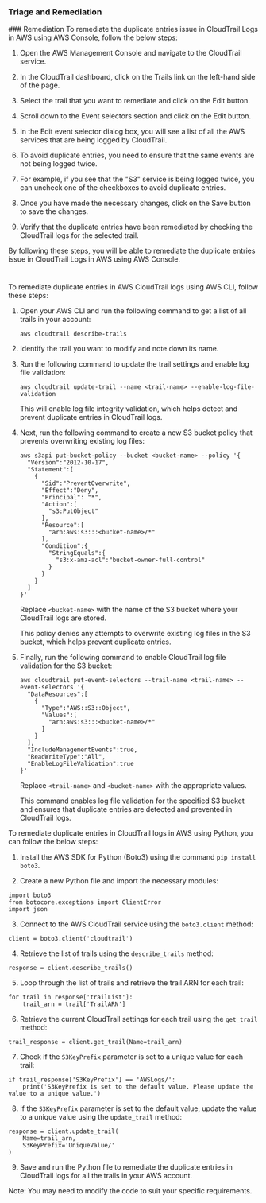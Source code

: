 
### Triage and Remediation
<Tabs>
<Tab title='Remediation'>
### Remediation

<AccordionGroup>
<Accordion title='Using Console' defaultOpen='true'>
To remediate the duplicate entries issue in CloudTrail Logs in AWS using AWS Console, follow the below steps:

1. Open the AWS Management Console and navigate to the CloudTrail service.

2. In the CloudTrail dashboard, click on the Trails link on the left-hand side of the page.

3. Select the trail that you want to remediate and click on the Edit button.

4. Scroll down to the Event selectors section and click on the Edit button.

5. In the Edit event selector dialog box, you will see a list of all the AWS services that are being logged by CloudTrail. 

6. To avoid duplicate entries, you need to ensure that the same events are not being logged twice. 

7. For example, if you see that the "S3" service is being logged twice, you can uncheck one of the checkboxes to avoid duplicate entries.

8. Once you have made the necessary changes, click on the Save button to save the changes.

9. Verify that the duplicate entries have been remediated by checking the CloudTrail logs for the selected trail.

By following these steps, you will be able to remediate the duplicate entries issue in CloudTrail Logs in AWS using AWS Console.

#
</Accordion>

<Accordion title='Using CLI'>
To remediate duplicate entries in AWS CloudTrail logs using AWS CLI, follow these steps:

1. Open your AWS CLI and run the following command to get a list of all trails in your account:

   ```
   aws cloudtrail describe-trails
   ```

2. Identify the trail you want to modify and note down its name.

3. Run the following command to update the trail settings and enable log file validation:

   ```
   aws cloudtrail update-trail --name <trail-name> --enable-log-file-validation
   ```

   This will enable log file integrity validation, which helps detect and prevent duplicate entries in CloudTrail logs.

4. Next, run the following command to create a new S3 bucket policy that prevents overwriting existing log files:

   ```
   aws s3api put-bucket-policy --bucket <bucket-name> --policy '{
     "Version":"2012-10-17",
     "Statement":[
       {
         "Sid":"PreventOverwrite",
         "Effect":"Deny",
         "Principal": "*",
         "Action":[
           "s3:PutObject"
         ],
         "Resource":[
           "arn:aws:s3:::<bucket-name>/*"
         ],
         "Condition":{
           "StringEquals":{
             "s3:x-amz-acl":"bucket-owner-full-control"
           }
         }
       }
     ]
   }'
   ```

   Replace `<bucket-name>` with the name of the S3 bucket where your CloudTrail logs are stored.

   This policy denies any attempts to overwrite existing log files in the S3 bucket, which helps prevent duplicate entries.

5. Finally, run the following command to enable CloudTrail log file validation for the S3 bucket:

   ```
   aws cloudtrail put-event-selectors --trail-name <trail-name> --event-selectors '{
     "DataResources":[
       {
         "Type":"AWS::S3::Object",
         "Values":[
           "arn:aws:s3:::<bucket-name>/*"
         ]
       }
     ],
     "IncludeManagementEvents":true,
     "ReadWriteType":"All",
     "EnableLogFileValidation":true
   }'
   ```

   Replace `<trail-name>` and `<bucket-name>` with the appropriate values.

   This command enables log file validation for the specified S3 bucket and ensures that duplicate entries are detected and prevented in CloudTrail logs.
</Accordion>

<Accordion title='Using Python'>
To remediate duplicate entries in CloudTrail logs in AWS using Python, you can follow the below steps:

1. Install the AWS SDK for Python (Boto3) using the command `pip install boto3`.

2. Create a new Python file and import the necessary modules:

```
import boto3
from botocore.exceptions import ClientError
import json
```

3. Connect to the AWS CloudTrail service using the `boto3.client` method:

```
client = boto3.client('cloudtrail')
```

4. Retrieve the list of trails using the `describe_trails` method:

```
response = client.describe_trails()
```

5. Loop through the list of trails and retrieve the trail ARN for each trail:

```
for trail in response['trailList']:
    trail_arn = trail['TrailARN']
```

6. Retrieve the current CloudTrail settings for each trail using the `get_trail` method:

```
trail_response = client.get_trail(Name=trail_arn)
```

7. Check if the `S3KeyPrefix` parameter is set to a unique value for each trail:

```
if trail_response['S3KeyPrefix'] == 'AWSLogs/':
    print('S3KeyPrefix is set to the default value. Please update the value to a unique value.')
```

8. If the `S3KeyPrefix` parameter is set to the default value, update the value to a unique value using the `update_trail` method:

```
response = client.update_trail(
    Name=trail_arn,
    S3KeyPrefix='UniqueValue/'
)
```

9. Save and run the Python file to remediate the duplicate entries in CloudTrail logs for all the trails in your AWS account.

Note: You may need to modify the code to suit your specific requirements.
</Accordion>

</AccordionGroup>
</Tab>
</Tabs>
